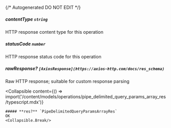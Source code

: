 {/* Autogenerated DO NOT EDIT  */}

##### **contentType** `string`
HTTP response content type for this operation

##### **statusCode** `number`
HTTP response status code for this operation

##### **rawResponse?** `[AxiosResponse](https://axios-http.com/docs/res_schema)`
Raw HTTP response; suitable for custom response parsing

<Collapsible
    content={() => import('/content/models/operations/pipe_delimited_query_params_array_res/typescript.mdx')}
>
    ##### **res?** `PipeDelimitedQueryParamsArrayRes`
    OK
    <Collapsible.Break/>
</Collapsible>

